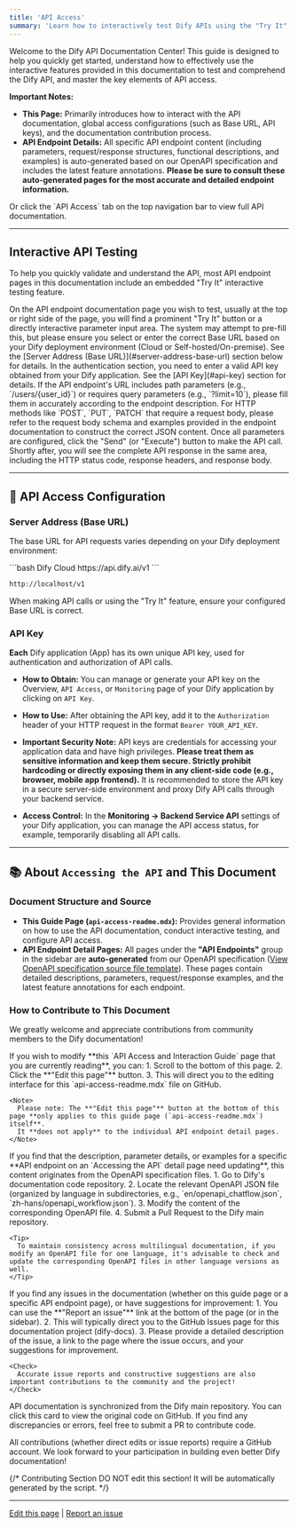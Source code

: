 ```yaml
---
title: 'API Access'
summary: 'Learn how to interactively test Dify APIs using the "Try It" feature in this documentation, get important information about Base URL and API keys, and understand how to contribute to our documentation ecosystem.'
---
```


Welcome to the Dify API Documentation Center! This guide is designed to help you quickly get started, understand how to effectively use the interactive features provided in this documentation to test and comprehend the Dify API, and master the key elements of API access.

**Important Notes:**

*   **This Page:** Primarily introduces how to interact with the API documentation, global access configurations (such as Base URL, API keys), and the documentation contribution process.
*   **API Endpoint Details:** All specific API endpoint content (including parameters, request/response structures, functional descriptions, and examples) is auto-generated based on our OpenAPI specification and includes the latest feature annotations. **Please be sure to consult these auto-generated pages for the most accurate and detailed endpoint information.**

<Card title="API Access" icon="code" href="/api-reference/chat/send-chat-message" horizontal>
Or click the `API Access` tab on the top navigation bar to view full API documentation.
</Card>

---

## Interactive API Testing

To help you quickly validate and understand the API, most API endpoint pages in this documentation include an embedded "Try It" interactive testing feature.

<Steps>
  <Step title="Locate the 'Try It' Feature">
    On the API endpoint documentation page you wish to test, usually at the top or right side of the page, you will find a prominent "Try It" button or a directly interactive parameter input area.
  </Step>
  <Step title="Configure Request Parameters">
    <AccordionGroup>
      <Accordion title="Server Address (Base URL)">
        The system may attempt to pre-fill this, but please ensure you select or enter the correct Base URL based on your Dify deployment environment (Cloud or Self-hosted/On-premise). See the [Server Address (Base URL)](#server-address-base-url) section below for details.
      </Accordion>
      <Accordion title="Authentication (API Key)">
        In the authentication section, you need to enter a valid API key obtained from your Dify application. See the [API Key](#api-key) section for details.
      </Accordion>
      <Accordion title="Path and Query Parameters">
        If the API endpoint's URL includes path parameters (e.g., `/users/{user_id}`) or requires query parameters (e.g., `?limit=10`), please fill them in accurately according to the endpoint description.
      </Accordion>
      <Accordion title="Request Body">
        For HTTP methods like `POST`, `PUT`, `PATCH` that require a request body, please refer to the request body schema and examples provided in the endpoint documentation to construct the correct JSON content.
      </Accordion>
    </AccordionGroup>
  </Step>
  <Step title="Send Request and View Results">
    Once all parameters are configured, click the "Send" (or "Execute") button to make the API call. Shortly after, you will see the complete API response in the same area, including the HTTP status code, response headers, and response body.
  </Step>
</Steps>

---

## 🔑 API Access Configuration

### Server Address (Base URL)

The base URL for API requests varies depending on your Dify deployment environment:

<CodeGroup>
  ```bash Dify Cloud
https://api.dify.ai/v1
  ```

  ```bash Self-hosted / On-premise Deployment
http://localhost/v1
  ```
</CodeGroup>
<Info>
  When making API calls or using the "Try It" feature, ensure your configured Base URL is correct.
</Info>

### API Key

**Each** Dify application (App) has its own unique API key, used for authentication and authorization of API calls.

*   **How to Obtain:** You can manage or generate your API key on the Overview, `API Access`, or `Monitoring` page of your Dify application by clicking on `API Key`.

*   **How to Use:** After obtaining the API key, add it to the `Authorization` header of your HTTP request in the format `Bearer YOUR_API_KEY`.

*   **Important Security Note:**
    <Warning>
      API keys are credentials for accessing your application data and have high privileges. **Please treat them as sensitive information and keep them secure. Strictly prohibit hardcoding or directly exposing them in any client-side code (e.g., browser, mobile app frontend).** It is recommended to store the API key in a secure server-side environment and proxy Dify API calls through your backend service.
    </Warning>

*   **Access Control:** In the **Monitoring -> Backend Service API** settings of your Dify application, you can manage the API access status, for example, temporarily disabling all API calls.

---

## 📚 About `Accessing the API` and This Document

### Document Structure and Source

*   **This Guide Page (`api-access-readme.mdx`):** Provides general information on how to use the API documentation, conduct interactive testing, and configure API access.
*   **API Endpoint Detail Pages:** All pages under the **"API Endpoints"** group in the sidebar are **auto-generated** from our OpenAPI specification ([View OpenAPI specification source file template](https://github.com/langgenius/dify/tree/main/web/app/components/develop/template)). These pages contain detailed descriptions, parameters, request/response examples, and the latest feature annotations for each endpoint.

### How to Contribute to This Document

We greatly welcome and appreciate contributions from community members to the Dify documentation!

<Tabs>
  <Tab title="Editing This Page (This Guide)">
    If you wish to modify **this `API Access and Interaction Guide` page that you are currently reading**, you can:
    1.  Scroll to the bottom of this page.
    2.  Click the <Icon icon="pen-to-square" /> **"Edit this page"** button.
    3.  This will direct you to the editing interface for this `api-access-readme.mdx` file on GitHub.

    <Note>
      Please note: The **"Edit this page"** button at the bottom of this page **only applies to this guide page (`api-access-readme.mdx`) itself**.
      It **does not apply** to the individual API endpoint detail pages.
    </Note>
  </Tab>

  <Tab title="Modifying API Endpoint Descriptions (OpenAPI Specification)">
    If you find that the description, parameter details, or examples for a specific **API endpoint on an `Accessing the API` detail page need updating**, this content originates from the OpenAPI specification files.
    1.  Go to Dify's documentation code repository.
    2.  Locate the relevant OpenAPI JSON file (organized by language in subdirectories, e.g., `en/openapi_chatflow.json`, `zh-hans/openapi_workflow.json`).
    3.  Modify the content of the corresponding OpenAPI file.
    4.  Submit a Pull Request to the Dify main repository.

    <Tip>
      To maintain consistency across multilingual documentation, if you modify an OpenAPI file for one language, it's advisable to check and update the corresponding OpenAPI files in other language versions as well.
    </Tip>
  </Tab>

  <Tab title="Reporting Issues or Suggestions">
    If you find any issues in the documentation (whether on this guide page or a specific API endpoint page), or have suggestions for improvement:
    1.  You can use the **"Report an issue"** link at the bottom of the page (or in the sidebar).
    2.  This will typically direct you to the GitHub Issues page for this documentation project (dify-docs).
    3.  Please provide a detailed description of the issue, a link to the page where the issue occurs, and your suggestions for improvement.

    <Check>
      Accurate issue reports and constructive suggestions are also important contributions to the community and the project!
    </Check>
  </Tab>
</Tabs>

<Card title="Sync" icon="rotate" href="https://github.com/langgenius/dify/tree/main/web/app/components/develop/template" horizontal>
API documentation is synchronized from the Dify main repository. You can click this card to view the original code on GitHub. If you find any discrepancies or errors, feel free to submit a PR to contribute code.
</Card>

All contributions (whether direct edits or issue reports) require a GitHub account. We look forward to your participation in building even better Dify documentation!

{/*
Contributing Section
DO NOT edit this section!
It will be automatically generated by the script.
*/}

---

[Edit this page](https://github.com/langgenius/dify-docs/edit/main/en/openapi-api-access-readme.mdx) | [Report an issue](https://github.com/langgenius/dify-docs/issues/new?template=docs.yml)

